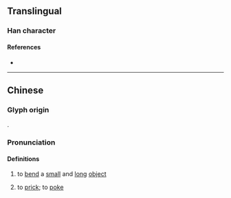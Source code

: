 {{character info/new}}
==Translingual==

===Han character===
{{Han char|rn=64|rad=手|as=09|sn=12|four=|canj=QIHV|ids=⿰扌威}}

====References====
* {{Han ref|kx=0445.341|hdz=31913.110|uh=63FB|ud=25595}}

----
==Chinese==
{{zh-forms}}

===Glyph origin===
{{Han compound|扌|威|c1=s|c2=p|t1=hand|ls=psc}}.

===Pronunciation===
{{zh-pron
|m=wēi
|c=wai1
|mn=ui
|cat=v
}}

====Definitions====
{{zh-hanzi}}

# {{lb|zh|dialectal Mandarin}} to [[bend]] a [[small]] and [[long]] [[object]]
# {{lb|zh|Hokkien}} to [[prick]]; to [[poke]]
#: {{zh-x|心肝 像 針 揻。|My heart is '''pricked''' by a needle.|MN}}